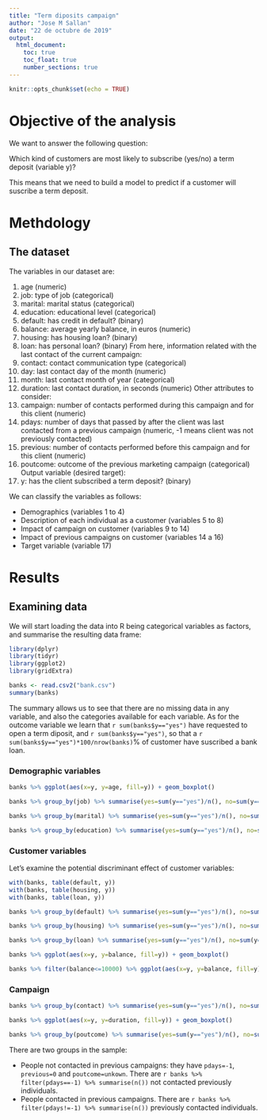 ```yaml
---
title: "Term diposits campaign"
author: "Jose M Sallan"
date: "22 de octubre de 2019"
output: 
  html_document:
    toc: true
    toc_float: true
    number_sections: true
---
```


```r
knitr::opts_chunk$set(echo = TRUE)
```

# Objective of the analysis

We want to answer the following question:

Which kind of customers are most likely to subscribe (yes/no) a term deposit (variable y)?

This means that we need to build a model to predict if a customer will suscribe a term deposit.

# Methdology

## The dataset

The variables in our dataset are:

1. age (numeric)
2. job: type of job (categorical)
3. marital: marital status (categorical)
4. education: educational level (categorical)
5. default: has credit in default? (binary)
6. balance: average yearly balance, in euros (numeric) 
7. housing: has housing loan? (binary)
8. loan: has personal loan? (binary)
From here, information related with the last contact of the current campaign:
9. contact: contact communication type (categorical) 
10. day: last contact day of the month (numeric)
11. month: last contact month of year (categorical)
12. duration: last contact duration, in seconds (numeric)
Other attributes to consider:
13. campaign: number of contacts performed during this campaign and for this client (numeric)
14. pdays: number of days that passed by after the client was last contacted from a previous campaign (numeric, -1 means client was not previously contacted)
15. previous: number of contacts performed before this campaign and for this client (numeric)
16. poutcome: outcome of the previous marketing campaign (categorical)
Output variable (desired target):
17. y: has the client subscribed a term deposit? (binary)

We can classify the variables as follows:

* Demographics (variables 1 to 4)
* Description of each individual as a customer (variables 5 to 8)
* Impact of campaign on customer (variables 9 to 14)
* Impact of previous campaigns on customer (variables 14 a 16)
* Target variable (variable 17)

# Results

## Examining data

We will start loading the data into R being categorical variables as factors, and summarise the resulting data frame:

```r
library(dplyr)
library(tidyr)
library(ggplot2)
library(gridExtra)
```


```r
banks <- read.csv2("bank.csv")
summary(banks)
```

The summary allows us to see that there are no missing data in any variable, and also the categories available for each variable. As for the outcome variable we learn that `r sum(banks$y=="yes")` have requested to open a term diposit, and `r sum(banks$y=="yes")`, so that a `r sum(banks$y=="yes")*100/nrow(banks)`% of customer have suscribed a bank loan.

### Demographic variables

```r
banks %>% ggplot(aes(x=y, y=age, fill=y)) + geom_boxplot()
```


```r
banks %>% group_by(job) %>% summarise(yes=sum(y=="yes")/n(), no=sum(y=="no")/n()) %>% gather(value, proportion, -job) %>% ggplot(aes(x=job, y=proportion, fill=value)) + geom_bar(stat = "identity") + theme_bw() + theme(axis.text.x = element_text(angle = 90, hjust = 1)) + labs(title="job")
```

```r
banks %>% group_by(marital) %>% summarise(yes=sum(y=="yes")/n(), no=sum(y=="no")/n()) %>% gather(value, proportion, -marital) %>% ggplot(aes(x=marital, y=proportion, fill=value)) + geom_bar(stat = "identity") + theme_bw() + labs(title="marital status")
```

```r
banks %>% group_by(education) %>% summarise(yes=sum(y=="yes")/n(), no=sum(y=="no")/n()) %>% gather(value, proportion, -education) %>% ggplot(aes(x=education, y=proportion, fill=value)) + geom_bar(stat = "identity") + theme_bw() + labs("education")

```


### Customer variables

Let's examine the potential discriminant effect of customer variables:

```r
with(banks, table(default, y))
with(banks, table(housing, y))
with(banks, table(loan, y))
```

```r
banks %>% group_by(default) %>% summarise(yes=sum(y=="yes")/n(), no=sum(y=="no")/n()) %>% gather(value, proportion, -default) %>% ggplot(aes(x=default, y=proportion, fill=value)) + geom_bar(stat = "identity") + theme_bw()
```

```r
banks %>% group_by(housing) %>% summarise(yes=sum(y=="yes")/n(), no=sum(y=="no")/n()) %>% gather(value, proportion, -housing) %>% ggplot(aes(x=housing, y=proportion, fill=value)) + geom_bar(stat = "identity") + theme_bw()
```

```r
banks %>% group_by(loan) %>% summarise(yes=sum(y=="yes")/n(), no=sum(y=="no")/n()) %>% gather(value, proportion, -loan) %>% ggplot(aes(x=loan, y=proportion, fill=value)) + geom_bar(stat = "identity") + theme_bw()
```


```r
banks %>% ggplot(aes(x=y, y=balance, fill=y)) + geom_boxplot()
```

```r
banks %>% filter(balance<=10000) %>% ggplot(aes(x=y, y=balance, fill=y)) + geom_boxplot()
```

### Campaign

```r
banks %>% group_by(contact) %>% summarise(yes=sum(y=="yes")/n(), no=sum(y=="no")/n()) %>% gather(value, proportion, -contact) %>% ggplot(aes(x=contact, y=proportion, fill=value)) + geom_bar(stat = "identity") + theme_bw()
```

```r
banks %>% ggplot(aes(x=y, y=duration, fill=y)) + geom_boxplot()
```

```r
banks %>% group_by(poutcome) %>% summarise(yes=sum(y=="yes")/n(), no=sum(y=="no")/n()) %>% gather(value, proportion, -poutcome) %>% ggplot(aes(x=poutcome, y=proportion, fill=value)) + geom_bar(stat = "identity") + theme_bw()
```

There are two groups in the sample:

* People not contacted in previous campaigns: they have `pdays=-1`, `previous=0` and `poutcome=unkown`. There are `r banks %>% filter(pdays==-1) %>% summarise(n())` not contacted previously individuals.
* People contacted in previous campaigns. There are `r banks %>% filter(pdays!=-1) %>% summarise(n())` previously contacted individuals.

```r
```

